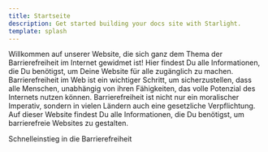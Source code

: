 ```yaml
---
title: Startseite
description: Get started building your docs site with Starlight.
template: splash
---
```



Willkommen auf unserer Website, die sich ganz dem Thema der Barrierefreiheit im Internet gewidmet ist! Hier findest
Du alle Informationen, die Du benötigst, um Deine Website für alle zugänglich zu machen. Barrierefreiheit im Web
ist ein wichtiger Schritt, um sicherzustellen, dass alle Menschen, unabhängig von ihren Fähigkeiten, das volle
Potenzial des Internets nutzen können. Barrierefreiheit ist nicht nur ein moralischer Imperativ, sondern in vielen
Ländern auch eine gesetzliche Verpflichtung. Auf dieser Website findest Du alle Informationen, die Du benötigst,
um barrierefreie Websites zu gestalten.

<CardGrid stagger>
	<LinkCard title="Schnelleinstieg in die Barrierefreiheit" href="/schnelleinstieg-in-die-barrierefreiheit/einleitung">
		Schnelleinstieg in die Barrierefreiheit
	</LinkCard>
</CardGrid>
